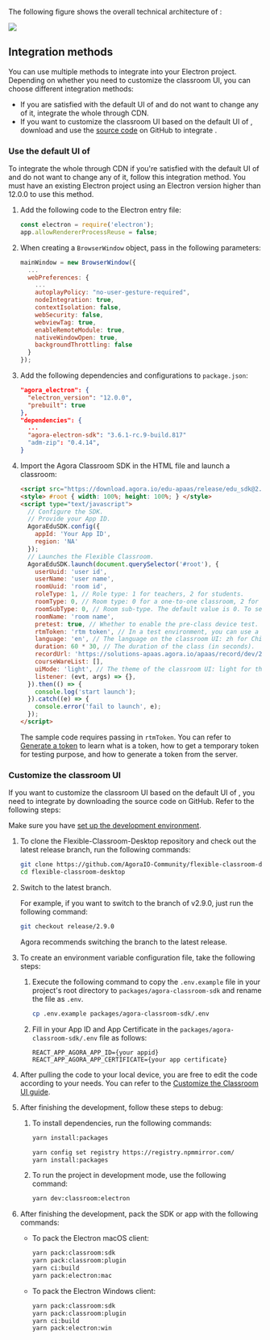 <PlatformWrapper platform="electron">

The following figure shows the overall technical architecture of <Vg k="FC"/>:

![](https://web-cdn.agora.io/docs-files/1653557375318)

## Integration methods

You can use multiple methods to integrate <Vg k="FC"/> into your Electron project. Depending on whether you need to customize the classroom UI, you can choose different integration methods:

- If you are satisfied with the default UI of <Vg k="FC"/> and do not want to change any of it, integrate the whole <Vg k="FC"/> through CDN.
- If you want to customize the classroom UI based on the default UI of <Vg k="FC"/>, download and use the [source code](https://github.com/AgoraIO-Community/flexible-classroom-desktop/tree/release/2.8.13) on GitHub to integrate <Vg k="FC"/>.

<a name="default_ui"></a>

### Use the default UI of <Vg k="FC"/>

To integrate the whole <Vg k="FC"/> through CDN if you're satisfied with the default UI of <Vg k="FC"/> and do not want to change any of it, follow this integration method. You must have an existing Electron project using an Electron version higher than 12.0.0 to use this method.

1. Add the following code to the Electron entry file:

    ```javascript
    const electron = require('electron');
    app.allowRendererProcessReuse = false;
    ```

2. When creating a `BrowserWindow` object, pass in the following parameters:

    ```javascript
    mainWindow = new BrowserWindow({
      ...
      webPreferences: {
        ...
        autoplayPolicy: "no-user-gesture-required",
        nodeIntegration: true,
        contextIsolation: false,
        webSecurity: false,
        webviewTag: true,
        enableRemoteModule: true,
        nativeWindowOpen: true,
        backgroundThrottling: false
      }
    });
    ```

3. Add the following dependencies and configurations to `package.json`:

    ```json
    "agora_electron": {
      "electron_version": "12.0.0",
      "prebuilt": true
    },
    "dependencies": {
      ...
      "agora-electron-sdk": "3.6.1-rc.9-build.817"
      "adm-zip": "0.4.14",
    }
    ```

4. Import the Agora Classroom SDK in the HTML file and launch a classroom:

    ```html
    <script src="https://download.agora.io/edu-apaas/release/edu_sdk@2.8.13.bundle.js"></script>
    <style> #root { width: 100%; height: 100%; } </style>
    <script type="text/javascript">
      // Configure the SDK.
      // Provide your App ID.
      AgoraEduSDK.config({
        appId: 'Your App ID',
        region: 'NA'
      });
      // Launches the Flexible Classroom.
      AgoraEduSDK.launch(document.querySelector('#root'), {
        userUuid: 'user id',
        userName: 'user name',
        roomUuid: 'room id',
        roleType: 1, // Role type: 1 for teachers, 2 for students.
        roomType: 0, // Room type: 0 for a one-to-one classroom, 2 for a lecture hall (a common lecture hall or a vocational lecture hall depending on room sub-type), 4 for a small classroom.
        roomSubType: 0, // Room sub-type. The default value is 0. To set a vocational lecture hall, set roomType as 2 and roomSubType as 1.
        roomName: 'room name',
        pretest: true, // Whether to enable the pre-class device test.
        rtmToken: 'rtm token', // In a test environment, you can use a temporary token; in a production or security environment, Agora strongly recommends that you use a server-generated token.
        language: 'en', // The language on the classroom UI: zh for Chinese and en for English.
        duration: 60 * 30, // The duration of the class (in seconds).
        recordUrl: 'https://solutions-apaas.agora.io/apaas/record/dev/2.3.3/record_page.html',
        courseWareList: [],
        uiMode: 'light', // The theme of the classroom UI: light for the light mode,dark for the dark mode.
        listener: (evt, args) => {},
      }).then(() => {
        console.log('start launch');
      }).catch((e) => {
        console.error('fail to launch', e);
      });
    </script>
    ```

    The sample code requires passing in `rtmToken`. You can refer to [Generate a <Vg k="MESS" /> token](../reference/manage-agora-account#generate-an-rtm-token) to learn what is a <Vg k="MESS" /> token, how to get a temporary <Vg k="MESS" /> token for testing purpose, and how to generate a <Vg k="MESS" /> token from the server.

<a name="change_default_ui"></a>

### Customize the classroom UI

If you want to customize the classroom UI based on the default UI of <Vg k="FC"/>, you need to integrate <Vg k="FC"/> by downloading the source code on GitHub. Refer to the following steps:

<div class="alert info">Make sure you have <a href="../get-started/#set-up-the-development-environment">set up the development environment</a>.</div>

1. To clone the Flexible-Classroom-Desktop repository and check out the latest release branch, run the following commands:

   ```bash
   git clone https://github.com/AgoraIO-Community/flexible-classroom-desktop.git
   cd flexible-classroom-desktop
   ```

1. Switch to the latest branch.

    For example, if you want to switch to the branch of v2.9.0, just run the following command:

    ```bash
    git checkout release/2.9.0
    ```

   Agora recommends switching the branch to the latest release.

1. To create an environment variable configuration file, take the following steps:

    1. Execute the following command to copy the `.env.example` file in your project's root directory to `packages/agora-classroom-sdk` and rename the file as `.env`.

        ```bash
        cp .env.example packages/agora-classroom-sdk/.env
        ```

    1. Fill in your App ID and App Certificate in the `packages/agora-classroom-sdk/.env` file as follows:

        ```
        REACT_APP_AGORA_APP_ID={your appid}
        REACT_APP_AGORA_APP_CERTIFICATE={your app certificate}
        ```

1. After pulling the code to your local device, you are free to edit the code according to your needs. You can refer to the [Customize the Classroom UI guide](../develop/customize-ui).

1. After finishing the development, follow these steps to debug:

    1. To install dependencies, run the following commands:

        ```bash
        yarn install:packages
        ```

        ```bash
        yarn config set registry https://registry.npmmirror.com/
        yarn install:packages
        ```

    2. To run the project in development mode, use the following command:

        ```bash
        yarn dev:classroom:electron
        ```

1. After finishing the development, pack the SDK or app with the following commands:

    - To pack the Electron macOS client:

        ```bash
        yarn pack:classroom:sdk
        yarn pack:classroom:plugin
        yarn ci:build
        yarn pack:electron:mac
        ```

    - To pack the Electron Windows client:

        ```bash
        yarn pack:classroom:sdk
        yarn pack:classroom:plugin
        yarn ci:build
        yarn pack:electron:win
        ```

</PlatformWrapper>